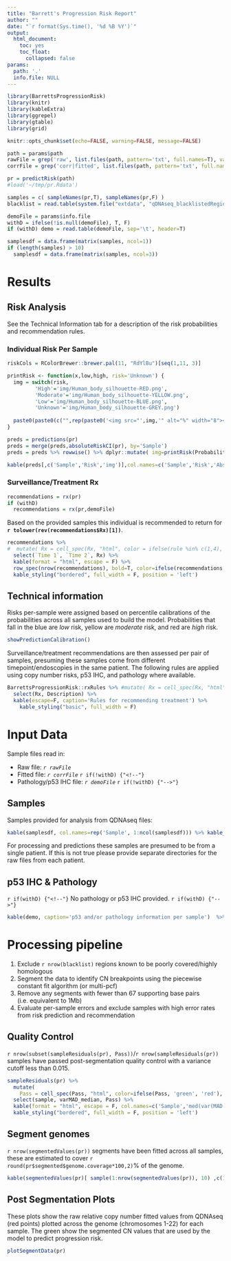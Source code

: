 ```yaml
---
title: "Barrett's Progression Risk Report"
author: ""
date: "`r format(Sys.time(), '%d %B %Y')`"
output: 
  html_document: 
    toc: yes
    toc_float: 
      collapsed: false
params: 
  path: '.'
  info.file: NULL 
---
```


```r

library(BarrettsProgressionRisk)
library(knitr)
library(kableExtra)
library(ggrepel)
library(gtable)
library(grid)

knitr::opts_chunk$set(echo=FALSE, warning=FALSE, message=FALSE)

path = params$path
rawFile = grep('raw', list.files(path, pattern='txt', full.names=T), value=T, ignore.case=T)
corrFile = grep('corr|fitted', list.files(path, pattern='txt', full.names=T), value=T,ignore.case=T)

pr = predictRisk(path)
#load('~/tmp/pr.Rdata')

samples = c( sampleNames(pr,T), sampleNames(pr,F) )
blacklist = read.table(system.file("extdata", "qDNAseq_blacklistedRegions.txt", package="BarrettsProgressionRisk"), sep = '\t', header=T)

demoFile = params$info.file
withD = ifelse(!is.null(demoFile), T, F)
if (withD) demo = read.table(demoFile, sep='\t', header=T)

samplesdf = data.frame(matrix(samples, ncol=1))
if (length(samples) > 10)
  samplesdf = data.frame(matrix(samples, ncol=3))
```


# Results {.tabset .tabset-fade .tabset-pills}

## Risk Analysis

See the Technical Information tab for a description of the risk probabilities and recommendation rules.

### Individual Risk Per Sample

```r
riskCols = RColorBrewer::brewer.pal(11, "RdYlBu")[seq(1,11, 3)]

printRisk <- function(x,low,high, risk='Unknown') {
  img = switch(risk, 
         'High'='img/Human_body_silhouette-RED.png',
         'Moderate'='img/Human_body_silhouette-YELLOW.png',
         'Low'='img/Human_body_silhouette-BLUE.png',
         'Unknown'='img/Human_body_silhouette-GREY.png')
  
  paste0(paste0(c("",rep(paste0('<img src="',img,'" alt="%" width="8"></img>'), x)), collapse=""), ' <b>',x, '%</b> (',low,'%-',high,'%)')
} 

preds = predictions(pr)
preds = merge(preds,absoluteRiskCI(pr), by='Sample')
preds = preds %>% rowwise() %>% dplyr::mutate( img=printRisk(Probability*100,CI.low*100,CI.high*100,Risk) )

kable(preds[,c('Sample','Risk','img')],col.names=c('Sample','Risk','Absolute Risk'), escape=FALSE) %>% kable_styling(bootstrap_options=c('bordered',full_width=T))
```

### Surveillance/Treatment Rx

```r
recommendations = rx(pr)
if (withD)
  recommendations = rx(pr,demoFile)
```

Based on the provided samples this individual is recommended to return for **`r tolower(rev(recommendations$Rx)[1])`**.

```r
recommendations %>%
#  mutate( Rx = cell_spec(Rx, "html", color = ifelse(rule %in% c(1,4), 'white', 'black'), background = riskCols[rule], bold = (rule == 1), italic = (rule < 3) ) ) %>%
  select(`Time 1`, `Time 2`, Rx) %>%
  kable(format = "html", escape = F) %>%
  row_spec(nrow(recommendations), bold=T, color=ifelse(recommendations[nrow(recommendations),'rule'] %in% c(1,4), 'white', 'black'), background = riskCols[recommendations[nrow(recommendations),'rule']]) %>%
  kable_styling("bordered", full_width = F, position = 'left') 
```


## Technical information 

Risks per-sample were assigned based on percentile calibrations of the probabilities across all samples used to build the model.  Probabilities that fall in the blue are *low* risk, yellow are *moderate* risk, and red are *high* risk.

```r
showPredictionCalibration() 
```

Surveillance/treatment recommendations are then assessed per pair of samples, presuming these samples come from different timepoint/endoscopies in the same patient. The following rules are applied using copy number risks, p53 IHC, and pathology where available. 

```r
BarrettsProgressionRisk::rxRules %>% #mutate( Rx = cell_spec(Rx, "html", color = ifelse(Rule %in% c(1,4), 'white', 'black'), background = riskCols[Rule], bold = (Rule == 1), italic = (Rule < 3) ) )  %>% 
  select(Rx, Description) %>%
  kable(escape=F, caption='Rules for recommending treatment') %>% 
    kable_styling("basic", full_width = F) 
```


# Input Data {.tabset .tabset-fade .tabset-pills}

Sample files read in:

* Raw file: _`r rawFile`_
* Fitted file: _`r corrFile`_
`r if(!withD) {"<!--"}`
* Pathology/p53 IHC file: _`r demoFile`_
`r if(!withD) {"-->"}`

## Samples 

Samples provided for analysis from QDNAseq files: 

```r
kable(samplesdf, col.names=rep('Sample', 1:ncol(samplesdf))) %>% kable_styling(bootstrap_options=c('striped','condensed',full_width=F))
``` 

For processing and predictions these samples are presumed to be from a single patient. If this is not true please provide separate directories for the raw files from each patient.

## p53 IHC & Pathology

`r if(withD) {"<!--"}`
No pathology or p53 IHC provided. 
`r if(withD) {"-->"}`

```r
kable(demo, caption='p53 and/or pathology information per sample')  %>% kable_styling(bootstrap_options=c('striped','condensed',full_width=F))
```


# Processing pipeline {.tabset .tabset-fade .tabset-pills}

1. Exclude `r nrow(blacklist)` regions known to be poorly covered/highly homologous
2. Segment the data to identify CN breakpoints using the piecewise constant fit algorithm (or multi-pcf) 
3. Remove any segments with fewer than 67 supporting base pairs (i.e. equivalent to 1Mb)
4. Evaluate per-sample errors and exclude samples with high error rates from risk prediction and recommendation

## Quality Control

`r nrow(subset(sampleResiduals(pr), Pass))`/`r nrow(sampleResiduals(pr))` samples have passed post-segmentation quality control with a variance cutoff less than 0.015.

```r
sampleResiduals(pr) %>%
  mutate(
    Pass = cell_spec(Pass, "html", color=ifelse(Pass, 'green', 'red'), background=ifelse(Pass, 'green', 'red'))) %>%
  select(sample, varMAD_median, Pass) %>%
  kable(format = "html", escape = F, col.names=c('Sample','med(var(MAD(segments)))', 'QC Pass/Fail')) %>%
  kable_styling("bordered", full_width = F, position = 'left') 
```

## Segment genomes

`r nrow(segmentedValues(pr))` segments have been fitted across all samples, these are estimated to cover `r round(pr$segmented$genome.coverage*100,2)`% of the genome.

```r
kable(segmentedValues(pr)[ sample(1:nrow(segmentedValues(pr)), 10) ,c(1:8)], row.names=F, caption='Example regions of the segmented data.') %>% kable_styling(bootstrap_options=c('striped','condensed',full_width=F, position='left'))
```

## Post Segmentation Plots

These plots show the raw relative copy number fitted values from QDNAseq (red points) plotted across the genome (chromosomes 1-22) for each sample. The green show the segmented CN values that are used by the model to predict progression risk.

```r
plotSegmentData(pr)
```


